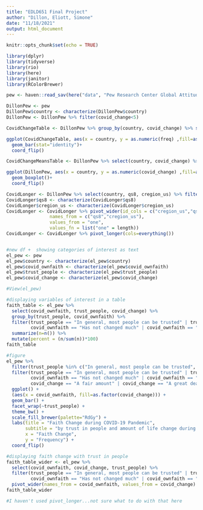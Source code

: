 ```yaml
---
title: "EDLD651 Final Project"
author: "Dillon, Eliott, Simone"
date: "11/18/2021"
output: html_document
---
```


```r
knitr::opts_chunk$set(echo = TRUE)

library(dplyr)
library(tidyverse)
library(rio)
library(here)
library(janitor)
library(RColorBrewer)

pew <- haven::read_sav(here("data", "Pew Research Center Global Attitudes Summer 2020 Dataset - Public.sav")) %>% clean_names() %>% as_tibble()
```


```r
DillonPew <- pew
DillonPew$country <- characterize(DillonPew$country)
DillonPew <- DillonPew %>% filter(covid_change<5)

CovidChangeTable <- DillonPew %>% group_by(country, covid_change) %>% summarize(n=n()) %>% mutate(freq=n/sum(n))

ggplot(CovidChangeTable, aes(x = country, y = as.numeric(freq) ,fill=as.factor(covid_change))) +
  geom_bar(stat="identity")+
  coord_flip()

CovidChangeMeansTable <- DillonPew %>% select(country, covid_change) %>% pivot_wider(names_from = country, values_from = covid_change, values_fn = mean) %>% pivot_longer(cols=everything())

ggplot(DillonPew, aes(x = country, y = as.numeric(covid_change) ,fill=as.factor(country))) +
  geom_boxplot()+
  coord_flip()

CovidLonger <- DillonPew %>% select(country, qs8, cregion_us) %>% filter(country=="United States" & !is.na(qs8)) %>% mutate(one = 1)
CovidLonger$qs8 <- characterize(CovidLonger$qs8)
CovidLonger$cregion_us <- characterize(CovidLonger$cregion_us) 
CovidLonger <- CovidLonger %>% pivot_wider(id_cols = c("cregion_us","qs8","one"),
                names_from = c("qs8","cregion_us"),
                values_from = "one",
                values_fn = list("one" = length))
CovidLonger <- CovidLonger %>% pivot_longer(cols=everything())



```

```r
#new df +  showing categories of interest as text
el_pew <- pew
el_pew$country <- characterize(el_pew$country)
el_pew$covid_ownfaith <- characterize(el_pew$covid_ownfaith)
el_pew$trust_people <- characterize(el_pew$trust_people)
el_pew$covid_change <- characterize(el_pew$covid_change)

#View(el_pew)

#displaying variables of interest in a table
faith_table <- el_pew %>% 
  select(covid_ownfaith, trust_people, covid_change) %>% 
  group_by(trust_people, covid_ownfaith) %>% 
  filter(trust_people == "In general, most people can be trusted" | trust_people == "In general, most people cannot be trusted",
         covid_ownfaith == "Has not changed much" | covid_ownfaith == "Stronger" | covid_ownfaith == "Weaker") %>% 
  summarize(n=n()) %>% 
  mutate(percent = (n/sum(n))*100)
faith_table

#figure
el_pew %>% 
  filter(trust_people %in% c("In general, most people can be trusted", "In general, most people cannot be trusted")) %>%
  filter(trust_people == "In general, most people can be trusted" | trust_people == "In general, most people cannot be trusted",
         covid_ownfaith == "Has not changed much" | covid_ownfaith == "Stronger" | covid_ownfaith == "Weaker",
         covid_change == "A fair amount" | covid_change == "A great deal" | covid_change == "Not at all" | covid_change == "Not too much") %>% 
  ggplot() +
  (aes(x = covid_ownfaith, fill=as.factor(covid_change))) +
  geom_bar() +
  facet_wrap(~trust_people) +
  theme_bw() +
  scale_fill_brewer(palette="RdGy") +
  labs(title = "Faith Change during COVID-19 Pandemic",
       subtitle = "by trust in people and amount of life change during the pandemic",
       x = "Faith Change",
       y = "Frequency") +
  coord_flip()

#displaying faith change with trust in people
faith_table_wider <- el_pew %>% 
  select(covid_ownfaith, covid_change, trust_people) %>% 
  filter(trust_people == "In general, most people can be trusted" | trust_people == "In general, most people cannot be trusted",
         covid_ownfaith == "Has not changed much" | covid_ownfaith == "Stronger" | covid_ownfaith == "Weaker") %>% 
  pivot_wider(names_from = covid_ownfaith, values_from = covid_change)
faith_table_wider

#I haven't used pivot_longer...not sure what to do with that here
```




